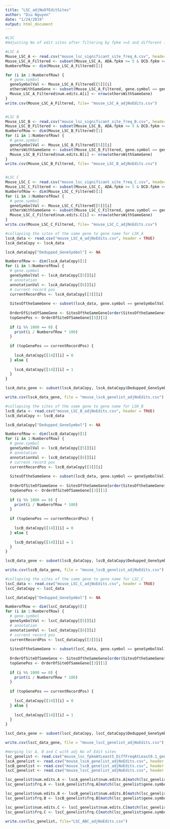 ```yaml
---
title: "LSC_adjNoOfEditSites"
author: "Diu Nguyen"
date: "1/24/2019"
output: html_document
---
```


```r
#LSC
#Adjusting No of edit sites after filtering by fpkm >=5 and different frequency >=0.1 

#LSC A
Mouse_LSC_A <- read.csv("mouse_lsc_significant_site_freq_A.csv", header=TRUE)
Mouse_LSC_A_Filtered <- subset(Mouse_LSC_A, ADA.fpkm >= 5 & DCD.fpkm >= 5 & MIG.fpkm >= 5 & frq.A >= 0.1)
NumberofRow <- dim(Mouse_LSC_A_Filtered)[1]

for (i in 1:NumberofRow) {
  # gene.symbol  
  geneSymbolVal <- Mouse_LSC_A_Filtered[[5]][i]
  othersWithSameGene <- subset(Mouse_LSC_A_Filtered, gene.symbol == geneSymbolVal)
  Mouse_LSC_A_Filtered$num.edits.A[i] <- nrow(othersWithSameGene)
}
write.csv(Mouse_LSC_A_Filtered, file= "mouse_LSC_A_adjNoEdits.csv")


#LSC B
Mouse_LSC_B <- read.csv("mouse_lsc_significant_site_freq_B.csv", header=TRUE)
Mouse_LSC_B_Filtered <- subset(Mouse_LSC_B, ADA.fpkm >= 5 & DCD.fpkm >= 5 & MIG.fpkm >= 5 & frq.B >=0.1)
NumberofRow <- dim(Mouse_LSC_B_Filtered)[1]
for (i in 1:NumberofRow) {
  # gene.symbol  
  geneSymbolVal <- Mouse_LSC_B_Filtered[[5]][i]
  othersWithSameGene <- subset(Mouse_LSC_B_Filtered, gene.symbol == geneSymbolVal)
  Mouse_LSC_B_Filtered$num.edits.B[i] <- nrow(othersWithSameGene)
}
write.csv(Mouse_LSC_B_Filtered, file= "mouse_LSC_B_adjNoEdits.csv")


#LSC C
Mouse_LSC_C <- read.csv("mouse_lsc_significant_site_freq_C.csv", header=TRUE)
Mouse_LSC_C_Filtered <- subset(Mouse_LSC_C, ADA.fpkm >= 5 & DCD.fpkm >= 5 & MIG.fpkm >= 5 & frq.C >=0.1)
NumberofRow <- dim(Mouse_LSC_C_Filtered)[1]
for (i in 1:NumberofRow) {
  # gene.symbol  
  geneSymbolVal <- Mouse_LSC_C_Filtered[[5]][i]
  othersWithSameGene <- subset(Mouse_LSC_C_Filtered, gene.symbol == geneSymbolVal)
  Mouse_LSC_C_Filtered$num.edits.C[i] <- nrow(othersWithSameGene)
}
write.csv(Mouse_LSC_C_Filtered, file= "mouse_LSC_C_adjNoEdits.csv")
```

```r

#collapsing the sites of the same gene to gene name for LSK_A
lscA_data <- read.csv("mouse_LSC_A_adjNoEdits.csv", header = TRUE)
lscA_dataCopy <- lscA_data

lscA_dataCopy["Dedupped_GeneSymbol"] <- NA

NumberofRow <- dim(lscA_dataCopy)[1]
for (i in 1:NumberofRow) {
  # gene.symbol  
  geneSymbolVal <- lscA_dataCopy[[5]][i]
  # annotation
  annotationVal <- lscA_dataCopy[[6]][i]
  # current record pos
  currentRecordPos <- lscA_dataCopy[[3]][i]
 
  SitesOftheSameGene <- subset(lscA_data, gene.symbol == geneSymbolVal)
  
  OrderOfSiteOfSameGene <- SitesOftheSameGene[order(SitesOftheSameGene$frq.A, decreasing = TRUE, na.last = TRUE),]
  topGenePos <- OrderOfSiteOfSameGene[[3]][1]
 
  if (i %% 1000 == 0) {
    print(i / NumberofRow * 100)
  }
  
  if (topGenePos == currentRecordPos) {
   
    lscA_dataCopy[[14]][i] = 0
  } else {
    
    lscA_dataCopy[[14]][i] = 1
  }
}

lscA_data_gene <- subset(lscA_dataCopy, lscA_dataCopy$Dedupped_GeneSymbol < 1)

write.csv(lscA_data_gene, file = "mouse_lscA_genelist_adjNoEdits.csv")

```

```r

#collapsing the sites of the same gene to gene name for LSK_B
lscB_data <- read.csv("mouse_LSC_B_adjNoEdits.csv", header = TRUE)
lscB_dataCopy <- lscB_data

lscB_dataCopy["Dedupped_GeneSymbol"] <- NA

NumberofRow <- dim(lscB_dataCopy)[1]
for (i in 1:NumberofRow) {
  # gene.symbol  
  geneSymbolVal <- lscB_dataCopy[[5]][i]
  # annotation
  annotationVal <- lscB_dataCopy[[6]][i]
  # current record pos
  currentRecordPos <- lscB_dataCopy[[3]][i]
 
  SitesOftheSameGene <- subset(lscB_data, gene.symbol == geneSymbolVal)
  
  OrderOfSiteOfSameGene <- SitesOftheSameGene[order(SitesOftheSameGene$frq.B, decreasing = TRUE, na.last = TRUE),]
  topGenePos <- OrderOfSiteOfSameGene[[3]][1]
 
  if (i %% 1000 == 0) {
    print(i / NumberofRow * 100)
  }
  
  if (topGenePos == currentRecordPos) {
   
    lscB_dataCopy[[14]][i] = 0
  } else {
    
    lscB_dataCopy[[14]][i] = 1
  }
}

lscB_data_gene <- subset(lscB_dataCopy, lscB_dataCopy$Dedupped_GeneSymbol < 1)

write.csv(lscB_data_gene, file = "mouse_lscB_genelist_adjNoEdits.csv")

```
```r

#collapsing the sites of the same gene to gene name for LSC_C
lscC_data <- read.csv("mouse_LSC_C_adjNoEdits.csv", header = TRUE)
lscC_dataCopy <- lscC_data

lscC_dataCopy["Dedupped_GeneSymbol"] <- NA

NumberofRow <- dim(lscC_dataCopy)[1]
for (i in 1:NumberofRow) {
  # gene.symbol  
  geneSymbolVal <- lscC_dataCopy[[5]][i]
  # annotation
  annotationVal <- lscC_dataCopy[[6]][i]
  # current record pos
  currentRecordPos <- lscC_dataCopy[[3]][i]
 
  SitesOftheSameGene <- subset(lscC_data, gene.symbol == geneSymbolVal)
  
  OrderOfSiteOfSameGene <- SitesOftheSameGene[order(SitesOftheSameGene$frq.C, decreasing = TRUE, na.last = TRUE),]
  topGenePos <- OrderOfSiteOfSameGene[[3]][1]
 
  if (i %% 1000 == 0) {
    print(i / NumberofRow * 100)
  }
  
  if (topGenePos == currentRecordPos) {
   
    lscC_dataCopy[[14]][i] = 0
  } else {
    
    lscC_dataCopy[[14]][i] = 1
  }
}

lscC_data_gene <- subset(lscC_dataCopy, lscC_dataCopy$Dedupped_GeneSymbol < 1)

write.csv(lscC_data_gene, file = "mouse_lscC_genelist_adjNoEdits.csv")

```

```r
#merging lsc A, B and C with adj No of Edit sites
lsc_genelist <- read.csv("mouse_lsc_fpkmAtLeast5_DiffFreqAtLeast0.1_genelist.csv", header=TRUE)
lscA_genelist <- read.csv("mouse_lscA_genelist_adjNoEdits.csv", header = TRUE)
lscB_genelist <- read.csv("mouse_lscB_genelist_adjNoEdits.csv", header = TRUE)
lscC_genelist <- read.csv("mouse_lscC_genelist_adjNoEdits.csv", header = TRUE)

lsc_genelist$num.edits.A <- lscA_genelist$num.edits.A[match(lsc_genelist$gene.symbol, lscA_genelist$gene.symbol)]
lsc_genelist$frq.A <- lscA_genelist$frq.A[match(lsc_genelist$gene.symbol, lscA_genelist$gene.symbol)]

lsc_genelist$num.edits.B <- lscB_genelist$num.edits.B[match(lsc_genelist$gene.symbol, lscB_genelist$gene.symbol)]
lsc_genelist$frq.B <- lscB_genelist$frq.B[match(lsc_genelist$gene.symbol, lscB_genelist$gene.symbol)]

lsc_genelist$num.edits.C <- lscC_genelist$num.edits.C[match(lsc_genelist$gene.symbol, lscC_genelist$gene.symbol)]
lsc_genelist$frq.C <- lscC_genelist$frq.C[match(lsc_genelist$gene.symbol, lscC_genelist$gene.symbol)]

write.csv(lsc_genelist, file="LSC_ABC_adjNoEdits.csv")

```





